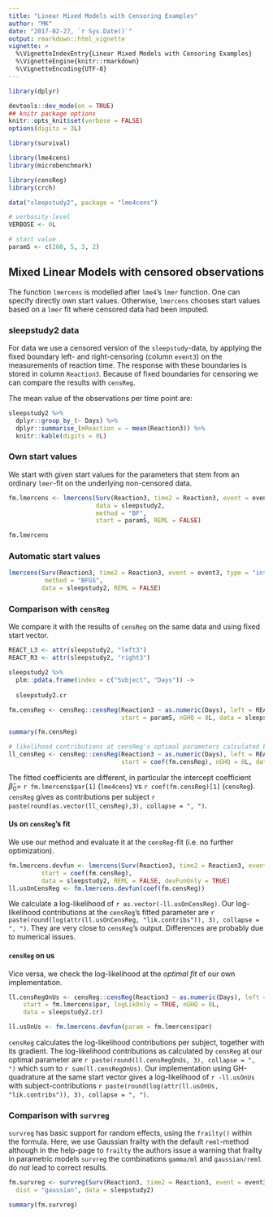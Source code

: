 ```yaml
---
title: "Linear Mixed Models with Censoring Examples"
author: "MK"
date: "2017-02-27, `r Sys.Date()`"
output: rmarkdown::html_vignette
vignette: >
  %\VignetteIndexEntry{Linear Mixed Models with Censoring Examples}
  %\VignetteEngine{knitr::rmarkdown}
  %\VignetteEncoding{UTF-8}
---
```



```r
library(dplyr)

devtools::dev_mode(on = TRUE)
## knitr package options
knitr::opts_knit$set(verbose = FALSE)
options(digits = 3L)

library(survival)

library(lme4cens)
library(microbenchmark)

library(censReg)
library(crch)

data("sleepstudy2", package = "lme4cens")

# verbosity-level
VERBOSE <- 0L

# start value
paramS <- c(260, 5, 3, 2)
```



## Mixed Linear Models with censored observations

The function `lmercens` is modelled after `lme4`'s `lmer` function.
One can specify directly own start values. Otherwise, `lmercens` chooses start values based on a `lmer` fit where censored data had been imputed.


### sleepstudy2 data
For data we use a censored version of the `sleepstudy`-data, by applying the fixed boundary left- and right-censoring (column `event3`) on the measurements of reaction time.
The response with these boundaries is stored in column `Reaction3`. Because of fixed boundaries for censoring we can compare the results with `censReg`.

The mean value of the observations per time point are:

```r
sleepstudy2 %>%
  dplyr::group_by_(~ Days) %>%
  dplyr::summarise_(mReaction = ~ mean(Reaction3)) %>% 
  knitr::kable(digits = 0L)
```



### Own start values
We start with given start values for the parameters that stem from an ordinary `lmer`-fit on the underlying non-censored data.

```r

fm.lmercens <- lmercens(Surv(Reaction3, time2 = Reaction3, event = event3, type = "interval") ~ Days + (1|Subject),
                        data = sleepstudy2,
                        method = "BF", 
                        start = paramS, REML = FALSE) 

fm.lmercens
```


### Automatic start values
```r
lmercens(Surv(Reaction3, time2 = Reaction3, event = event3, type = "interval") ~ Days + (1|Subject),
          method = "BFGS",
         data = sleepstudy2, REML = FALSE)
```



### Comparison with `censReg`

We compare it with the results of `censReg` on the same data and using fixed start vector.

```r

REACT_L3 <- attr(sleepstudy2, "left3")
REACT_R3 <- attr(sleepstudy2, "right3")

sleepstudy2 %>% 
  plm::pdata.frame(index = c("Subject", "Days")) ->
  
  sleepstudy2.cr

fm.censReg <- censReg::censReg(Reaction3 ~ as.numeric(Days), left = REACT_L3, right = REACT_R3,
                               start = paramS, nGHQ = 8L, data = sleepstudy2.cr)

summary(fm.censReg)

# likelihood contributions at censReg's optimal parameters calculated by censReg
ll_censReg <- censReg::censReg(Reaction3 ~ as.numeric(Days), left = REACT_L3, right = REACT_R3,
                               start = coef(fm.censReg), nGHQ = 8L, data = sleepstudy2.cr, logLikOnly = TRUE)
```

The fitted coefficients are different, in particular the intercept coefficient ${\hat β}_0 =$ `r fm.lmercens$par[1]` (`lme4cens`) vs `r coef(fm.censReg)[1]` (`censReg`).
`censReg` gives as contributions per subject `r paste(round(as.vector(ll_censReg),3), collapse = ", ")`. 


#### Us on `censReg`'s fit
We use our method and evaluate it at the `censReg`-fit (i.e. no further optimization).

```r
fm.lmercens.devfun <- lmercens(Surv(Reaction3, time2 = Reaction3, event = event3, type = "interval") ~ Days + (1|Subject),
         start = coef(fm.censReg), 
         data = sleepstudy2, REML = FALSE, devFunOnly = TRUE)
ll.usOnCensReg <- fm.lmercens.devfun(coef(fm.censReg))
```

We calculate a log-likelihood of `r as.vector(-ll.usOnCensReg)`.
Our log-likelihood contributions at the `censReg`'s fitted parameter are `r paste(round(log(attr(ll.usOnCensReg, "lik.contribs")), 3), collapse = ", ")`.
They are very close to `censReg`'s output. Differences are probably due to numerical issues.



#### `censReg` on us
Vice versa, we check the log-likelihood at the _optimal fit_ of our own implementation.

```r
ll.censRegOnUs <- censReg::censReg(Reaction3 ~ as.numeric(Days), left = REACT_L3, right = REACT_R3,
    start = fm.lmercens$par, logLikOnly = TRUE, nGHQ = 8L,
    data = sleepstudy2.cr)

ll.usOnUs <- fm.lmercens.devfun(param = fm.lmercens$par)
```

`censReg` calculates the log-likelihood contributions per subject, together with its gradient.
The log-likelihood contributions as calculated by `censReg` at our optimal parameter are `r paste(round(ll.censRegOnUs, 3), collapse = ", ")` which sum to `r sum(ll.censRegOnUs)`.
Our implementation using GH-quadrature at the same start vector gives a log-likelihood of `r -ll.usOnUs` with subject-contributions `r paste(round(log(attr(ll.usOnUs, "lik.contribs")), 3), collapse = ", ")`.




### Comparison with `survreg`
`survreg` has basic support for random effects, using the `frailty()` within the formula.
Here, we use Gaussian frailty with the default `reml`-method although
in the help-page to `frailty` the authors issue a warning that frailty in parametric models `survreg` the combinations `gamma/ml` and `gaussian/reml` do _not_ lead to correct results.


```r
fm.survreg <- survreg(Surv(Reaction3, time2 = Reaction3, event = event3, type = "interval") ~ Days + frailty(Subject, distribution = "gaussian"),
  dist = "gaussian", data = sleepstudy2)

summary(fm.survreg)
```

